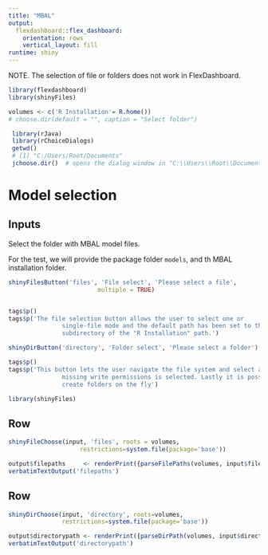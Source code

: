 ```yaml
---
title: "MBAL"
output: 
  flexdashboard::flex_dashboard:
    orientation: rows
    vertical_layout: fill
runtime: shiny
---
```


NOTE.
The selection of file or folders does not work in FlexDashboard.

```r
library(flexdashboard)
library(shinyFiles)

```


```r
volumes <- c('R Installation'= R.home())
# choose.dir(default = "", caption = "Select folder")

 library(rJava)
 library(rChoiceDialogs)
 getwd()
 # [1] "C:/Users/Root/Documents"
 jchoose.dir()  # opens the dialog window in "C:\\Users\\Root\\Documents"
```




Model selection
=================================================================

Inputs {.sidebar}
-----------------------------------------------------------------
Select the folder with MBAL model files.

For the test, we will provide the package folder `models`, and th MBAL installation folder.

```r

shinyFilesButton('files', 'File select', 'Please select a file', 
                         multiple = TRUE)


tags$p()
tags$p('The file selection button allows the user to select one or
               single-file mode and the default path has been set to the "library"
               subdirectory of the "R Installation" path.')

shinyDirButton('directory', 'Folder select', 'Please select a folder')

tags$p()
tags$p('This button lets the user navigate the file system and select a
               missing write permissions is selected. Lastly it is possible to
               create folders on the fly')
```

```r
library(shinyFiles)


```

Row
-----------------------------------------------------------------------

```r
shinyFileChoose(input, 'files', roots = volumes, 
                    restrictions=system.file(package='base'))

output$filepaths     <- renderPrint({parseFilePaths(volumes, input$files)})
verbatimTextOutput('filepaths')
```

Row
-----------------------------------------------------------------------

```r
shinyDirChoose(input, 'directory', roots=volumes,
               restrictions=system.file(package='base'))

output$directorypath <- renderPrint({parseDirPath(volumes, input$directory)})
verbatimTextOutput('directorypath')
```